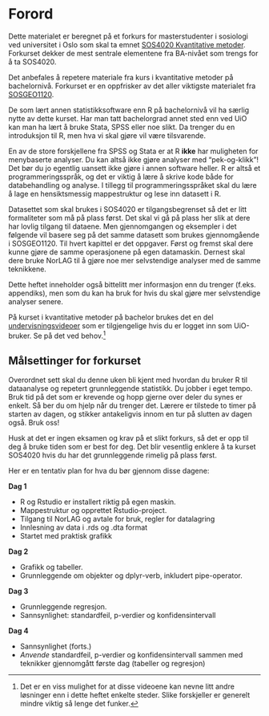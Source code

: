 # Forord {.unnumbered}

Dette materialet er beregnet på et forkurs for masterstudenter i sosiologi ved universitet i Oslo som skal ta emnet [SOS4020 Kvantitative metoder](https://www.uio.no/studier/emner/sv/iss/SOS4020/). Forkurset dekker de mest sentrale elementene fra BA-nivået som trengs for å ta SOS4020. 

Det anbefales å repetere materiale fra kurs i kvantitative metoder på bachelornivå. Forkurset er en oppfrisker av det aller viktigste materialet fra [SOSGEO1120](https://www.uio.no/studier/emner/sv/iss/SOSGEO1120/).

De som lært annen statistikksoftware enn R på bachelornivå vil ha særlig nytte av dette kurset. Har man tatt bachelorgrad annet sted enn ved UiO kan man ha lært å bruke Stata, SPSS eller noe slikt. Da trenger du en introduksjon til R, men hva vi skal gjøre vil være tilsvarende. 

En av de store forskjellene fra SPSS og Stata er at R **ikke** har muligheten for menybaserte analyser. Du kan altså ikke gjøre analyser med "pek-og-klikk"! Det bør du jo egentlig uansett ikke gjøre i annen software heller. R er altså et programmeringsspråk, og det er viktig å lære å skrive kode både for databehandling og analyse. I tillegg til programmeringsspråket skal du lære å lage en hensiktsmessig mappestruktur og lese inn datasett i R. 

Datasettet som skal brukes i SOS4020 er tilgangsbegrenset så det er litt formaliteter som må på plass først. Det skal vi gå på plass her slik at dere har lovlig tilgang til dataene. Men gjennomgangen og eksempler i det følgende vil basere seg på det samme datasett som brukes gjennomgående i SOSGEO1120. Til hvert kapittel er det oppgaver. Først og fremst skal dere kunne gjøre de samme operasjonene på egen datamaskin. Dernest skal dere bruke NorLAG til å gjøre noe mer selvstendige analyser med de samme teknikkene. 

Dette heftet inneholder også bittelitt mer informasjon enn du trenger (f.eks. appendiks), men som du kan ha bruk for hvis du skal gjøre mer selvstendige analyser senere. 

På kurset i kvantitative metoder på bachelor brukes det en del [undervisningsvideoer](https://www-int.uio.no/studier/emner/sv/iss/SOSGEO1120/undervisningsvideoer/) som er tilgjengelige hvis du er logget inn som UiO-bruker. Se på det ved behov.^[Det er en viss mulighet for at disse videoene kan nevne litt andre løsninger enn i dette heftet enkelte steder. Slike forskjeller er generelt mindre viktig så lenge det funker.]



## Målsettinger for forkurset
Overordnet sett skal du denne uken bli kjent med hvordan du bruker R til dataanalyse og repetert grunnleggende statistikk. Du jobber i eget tempo. Bruk tid på det som er krevende og hopp gjerne over deler du synes er enkelt. Så ber du om hjelp når du trenger det. Lærere er tilstede to timer på starten av dagen, og stikker antakeligvis innom en tur på slutten av dagen også. Bruk oss! 

Husk at det er ingen eksamen og krav på et slikt forkurs, så det er opp til deg å bruke tiden som er best for deg. Det blir vesentlig enklere å ta kurset SOS4020 hvis du har det grunnleggende rimelig på plass først. 

Her er en tentativ plan for hva du bør gjennom disse dagene:  

**Dag 1** 

* R og Rstudio er installert riktig på egen maskin. 
* Mappestruktur og opprettet Rstudio-project.
* Tilgang til NorLAG og avtale for bruk, regler for datalagring
* Innlesning av data i .rds og .dta format
* Startet med praktisk grafikk 


**Dag 2** 

* Grafikk og tabeller. 
* Grunnleggende om objekter og dplyr-verb, inkludert pipe-operator. 

**Dag 3** 

* Grunnleggende regresjon. 
* Sannsynlighet: standardfeil, p-verdier og konfidensintervall


**Dag 4** 

* Sannsynlighet (forts.) 
* *Anvende* standardfeil, p-verdier og konfidensintervall sammen med teknikker gjennomgått første dag (tabeller og regresjon) 


